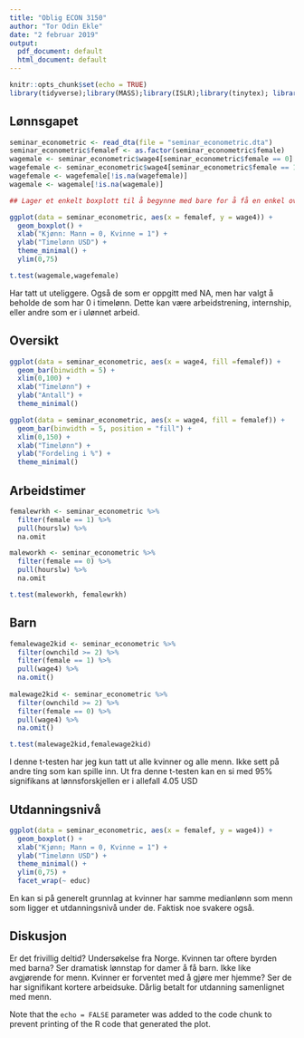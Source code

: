 ---
title: "Oblig ECON 3150"
author: "Tor Odin Ekle"
date: "2 februar 2019"
output:
  pdf_document: default
  html_document: default
---

```{r setup, include=FALSE}
knitr::opts_chunk$set(echo = TRUE)
library(tidyverse);library(MASS);library(ISLR);library(tinytex); library(haven)
```

## Lønnsgapet

```{r cars, warning=FALSE, fig.pos= 'H', echo=FALSE}
seminar_econometric <- read_dta(file = "seminar_econometric.dta")
seminar_econometric$femalef <- as.factor(seminar_econometric$female)
wagemale <- seminar_econometric$wage4[seminar_econometric$female == 0]
wagefemale <- seminar_econometric$wage4[seminar_econometric$female == 1]
wagefemale <- wagefemale[!is.na(wagefemale)]
wagemale <- wagemale[!is.na(wagemale)]

## Lager et enkelt boxplott til å begynne med bare for å få en enkel oversikt over datasettet. 

ggplot(data = seminar_econometric, aes(x = femalef, y = wage4)) +
  geom_boxplot() +
  xlab("Kjønn: Mann = 0, Kvinne = 1") +
  ylab("Timelønn USD") +
  theme_minimal() +
  ylim(0,75)

t.test(wagemale,wagefemale)

```


Har tatt ut uteliggere. Også de som er oppgitt med NA, men har valgt å beholde de som har 0 i timelønn. Dette kan være arbeidstrening, internship, eller andre som er i ulønnet arbeid. 

## Oversikt
```{r bar charts, echo=FALSE, warning= FALSE, fig.width=3, fig.height=3,fig.show='asis',fig.align='default'}

ggplot(data = seminar_econometric, aes(x = wage4, fill =femalef)) +
  geom_bar(binwidth = 5) +
  xlim(0,100) +
  xlab("Timelønn") +
  ylab("Antall") +
  theme_minimal()

ggplot(data = seminar_econometric, aes(x = wage4, fill = femalef)) +
  geom_bar(binwidth = 5, position = "fill") +
  xlim(0,150) +
  xlab("Timelønn") +
  ylab("Fordeling i %") +
  theme_minimal() 


```

## Arbeidstimer 

```{R arbeidstimer, echo = FALSE, warning= FALSE}

femalewrkh <- seminar_econometric %>%
  filter(female == 1) %>%
  pull(hourslw) %>%
  na.omit

maleworkh <- seminar_econometric %>%
  filter(female == 0) %>%
  pull(hourslw) %>%
  na.omit

t.test(maleworkh, femalewrkh)

```

## Barn


```{r Barn, echo=FALSE, warning= FALSE}
femalewage2kid <- seminar_econometric %>%
  filter(ownchild >= 2) %>%
  filter(female == 1) %>%
  pull(wage4) %>%
  na.omit()
  
malewage2kid <- seminar_econometric %>%
  filter(ownchild >= 2) %>%
  filter(female == 0) %>%
  pull(wage4) %>%
  na.omit()

t.test(malewage2kid,femalewage2kid)

```

I denne t-testen har jeg kun tatt ut alle kvinner og alle menn. Ikke sett på andre ting som kan spille inn.
Ut fra denne t-testen kan en si med 95% signifikans at lønnsforskjellen er i allefall 4.05 USD

## Utdanningsnivå



```{r Utdanning, echo=FALSE, warning= FALSE}
ggplot(data = seminar_econometric, aes(x = femalef, y = wage4)) +
  geom_boxplot() +
  xlab("Kjønn; Mann = 0, Kvinne = 1") +
  ylab("Timelønn USD") +
  theme_minimal() +
  ylim(0,75) +
  facet_wrap(~ educ)
```

En kan si på generelt grunnlag at kvinner har samme medianlønn som menn som ligger et utdanningsnivå under de. Faktisk noe svakere også.  

## Diskusjon

Er det frivillig deltid? Undersøkelse fra Norge. 
Kvinnen tar oftere byrden med barna? Ser dramatisk lønnstap for damer å få barn. Ikke like avgjørende for menn. 
Kvinner er forventet med å gjøre mer hjemme? Ser de har signifikant kortere arbeidsuke. Dårlig betalt for utdanning samenlignet med menn. 

Note that the `echo = FALSE` parameter was added to the code chunk to prevent printing of the R code that generated the plot.
